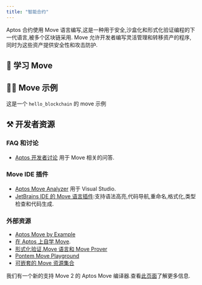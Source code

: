 ```yaml
---
title: "智能合约"
---
```




Aptos 合约使用 Move 语言编写,这是一种用于安全,沙盒化和形式化验证编程的下一代语言,被多个区块链采用.
Move 允许开发者编写灵活管理和转移资产的程序,同时为这些资产提供安全性和攻击防护.

## 📖 学习 Move

<CardGrid>
  <LinkCard href="/zh/build/smart-contracts/why-move" title="为什么选择 Move？" description="了解 Aptos 为什么使用 Move 语言" />

  <LinkCard href="/zh/build/smart-contracts/create-package" title="创建包" description="通过学习如何创建 Move 包开始" />

  <LinkCard href="/zh/build/smart-contracts/objects" title="对象" description="学习如何在 Aptos 上使用对象标准来创建可组合和灵活的链上原语" />
</CardGrid>

## 👨‍💻 Move 示例

<CardGrid>
  <LinkCard href="https://github.com/aptos-labs/aptos-core/tree/main/aptos-move/move-examples" title="Aptos Move 示例" description="30+ 个关于如何在 Aptos 上开发 Move 的示例" target="_blank" />

  <LinkCard href="https://github.com/aptos-labs/aptos-core/tree/main/aptos-move/move-examples/move-tutorial" title="Move 教程" description="涵盖 Move 编程的基础知识" target="_blank" />

  <LinkCard href="/zh/build/guides/first-move-module" title="你的第一个 Move 模块" description="一个  示例，展示如何发布你的第一个 move 模块" />
</CardGrid>

这是一个 `hello_blockchain` 的 move 示例

<RemoteCodeblock permalink="https://github.com/aptos-labs/aptos-core/blob/77e1d222ebc5e7294e115e0d090c001da1d0e072/aptos-move/move-examples/hello_blockchain/sources/hello_blockchain.move#L1-L59" />

## ⚒️ 开发者资源

### FAQ 和讨论

- [Aptos 开发者讨论](https://github.com/aptos-labs/aptos-developer-discussions/discussions) 用于 Move 相关的问答.

### Move IDE 插件

- [Aptos Move Analyzer](https://marketplace.visualstudio.com/items?itemName=MoveBit.aptos-move-analyzer) 用于 Visual Studio.
- [JetBrains IDE 的 Move 语言插件](https://plugins.jetbrains.com/plugin/14721-move-language):支持语法高亮,代码导航,重命名,格式化,类型检查和代码生成.

### 外部资源

- [Aptos Move by Example](https://move-developers-dao.gitbook.io/aptos-move-by-example)
- [在 Aptos 上自学 Move](https://github.com/econia-labs/teach-yourself-move).
- [形式化验证,Move 语言和 Move Prover](https://www.certik.com/resources/blog/2wSOZ3mC55AB6CYol6Q2rP-formal-verification-the-move-language-and-the-move-prover)
- [Pontem Move Playground](https://playground.pontem.network/)
- [可嵌套的 Move 资源集合](https://github.com/taoheorg/taohe)

我们有一个新的支持 Move 2 的 Aptos Move 编译器.查看[此页面](/zh/build/smart-contracts/compiler_v2)了解更多信息.
